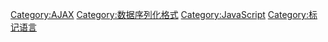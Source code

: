 [[Category:AJAX|Category:AJAX]]
[[Category:数据序列化格式|Category:数据序列化格式]]
[[Category:JavaScript|Category:JavaScript]]
[[Category:标记语言|Category:标记语言]]